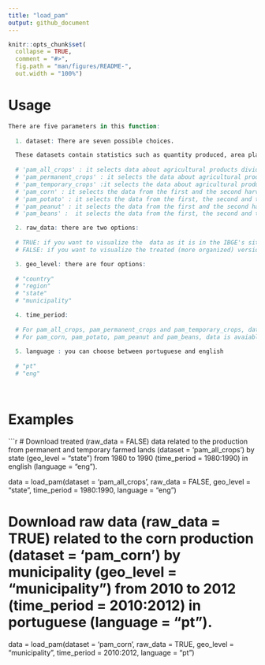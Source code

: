 ```yaml
---
title: "load_pam"
output: github_document
---
```


```r
knitr::opts_chunk$set(
  collapse = TRUE,
  comment = "#>",
  fig.path = "man/figures/README-",
  out.width = "100%")
```

# Usage 

```r
There are five parameters in this function:
  
  1. dataset: There are seven possible choices. 

  These datasets contain statistics such as quantity produced, area planted and harvested, average quantity of output and monetary value of such output. 
  
  # 'pam_all_crops' : it selects data about agricultural products divided in permanent and temporary farmed land. 
  # 'pam_permanent_crops' : it selects the data about agricultural products produced in permanent farmed land.
  # 'pam_temporary_crops' :it selects the data about agricultural products produced in temporary farmed land.
  # 'pam_corn' : it selects the data from the first and the second harvests of corn.
  # 'pam_potato' : it selects the data from the first, the second and the third harvests of potato.
  # 'pam_peanut' : it selects the data from the first and the second harvests of peanut.
  # 'pam_beans' :  it selects the data from the first, the second and the third harvests of bean.

  2. raw_data: there are two options:
  
  # TRUE: if you want to visualize the  data as it is in the IBGE's site.
  # FALSE: if you want to visualize the treated (more organized) version of the data. 

  3. geo_level: there are four options:
  
  # "country"
  # "region"
  # "state" 
  # "municipality"

  4. time_period:
    
  # For pam_all_crops, pam_permanent_crops and pam_temporary_crops, data is available from 1974 to 2019.
  # For pam_corn, pam_potato, pam_peanut and pam_beans, data is avaiable from 2003 to 2019.
    
  5. language : you can choose between portuguese and english
  
  # "pt"
  # "eng"

    
```

# Examples

```r
# Download treated (raw_data = FALSE) data related to the production from permanent and temporary farmed lands (dataset = 'pam_all_crops') by state (geo_level = "state") from 1980 to 1990 (time_period = 1980:1990) in english (language = "eng").

data = load_pam(dataset = 'pam_all_crops', raw_data = FALSE, geo_level = "state", time_period = 1980:1990, language = "eng")

# Download raw data (raw_data = TRUE) related to the corn production (dataset = 'pam_corn') by municipality (geo_level = "municipality") from 2010 to 2012 (time_period = 2010:2012) in portuguese (language = "pt").

data = load_pam(dataset = 'pam_corn', raw_data = TRUE, geo_level = "municipality", time_period = 2010:2012, language = "pt")

